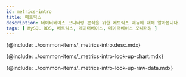 ```yaml
---
id: metrics-intro
title: 메트릭스
description: 데이터베이스 모니터링 분석을 위한 메트릭스 메뉴에 대해 알아봅니다.
tags: [ MySQL RDS, 메트릭스, 데이터베이스, 데이터베이스 모니터링 ]
---
```



<!-- 개요 -->
{@include: ../common-items/_metrics-intro.desc.mdx}

<!-- 메트릭스 차트 조회하기 -->
{@include: ../common-items/_metrics-intro-look-up-chart.mdx}

<!-- 메트릭스 Raw Data 조회화기 -->
{@include: ../common-items/_metrics-intro-look-up-raw-data.mdx}
